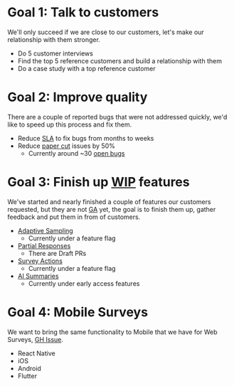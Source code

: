 # Goal 1: Talk to customers

We'll only succeed if we are close to our customers, let's make our relationship with them stronger.

- Do 5 customer interviews
- Find the top 5 reference customers and build a relationship with them
- Do a case study with a top reference customer

# Goal 2: Improve quality

There are a couple of reported bugs that were not addressed quickly, we'd like to speed up this process and fix them.

- Reduce [SLA](https://en.wikipedia.org/wiki/Service-level_agreement) to fix bugs from months to weeks
- Reduce [paper cut](https://en.wikipedia.org/wiki/Lingchi) issues by 50%
    - Currently around ~30 [open bugs](https://github.com/PostHog/posthog/issues?q=is%3Aopen+is%3Aissue+label%3Afeature%2Fsurveys+label%3Abug)

# Goal 3: Finish up [WIP](https://en.wikipedia.org/wiki/Work_in_process) features

We've started and nearly finished a couple of features our customers requested, but they are not [GA](https://en.wikipedia.org/wiki/Software_release_life_cycle#General_availability_(GA)) yet, the goal is to finish them up, gather feedback and put them in from of customers.

- [Adaptive Sampling](https://github.com/PostHog/posthog/issues/25722)
    - Currently under a feature flag
- [Partial Responses](https://github.com/PostHog/posthog/issues/19300)
    - There are Draft PRs
- [Survey Actions](https://github.com/PostHog/posthog/issues/27378)
    - Currently under a feature flag
- [AI Summaries](https://github.com/PostHog/posthog/pull/26046)
    - Currently under early access features

# Goal 4: Mobile Surveys

We want to bring the same functionality to Mobile that we have for Web Surveys, [GH Issue](https://github.com/PostHog/posthog/issues/25085).

- React Native
- iOS
- Android
- Flutter
